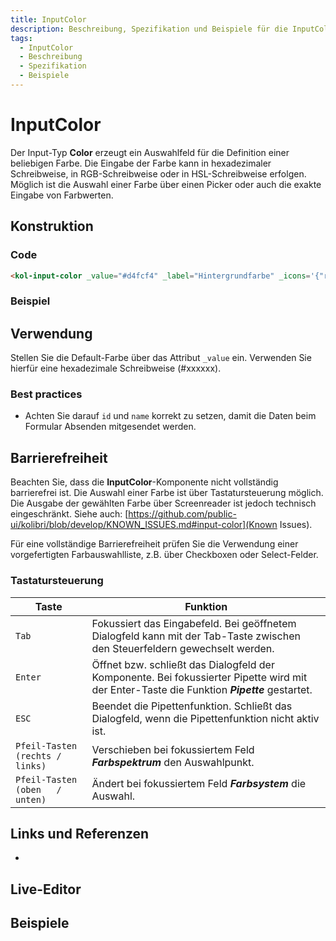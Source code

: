 ```yaml
---
title: InputColor
description: Beschreibung, Spezifikation und Beispiele für die InputColor-Komponente.
tags:
  - InputColor
  - Beschreibung
  - Spezifikation
  - Beispiele
---
```



# InputColor

Der Input-Typ **Color** erzeugt ein Auswahlfeld für die Definition einer beliebigen Farbe. Die Eingabe der Farbe kann in hexadezimaler Schreibweise, in RGB-Schreibweise oder in HSL-Schreibweise erfolgen. Möglich ist die Auswahl einer Farbe über einen Picker oder auch die exakte Eingabe von Farbwerten.

## Konstruktion

### Code

```html
<kol-input-color _value="#d4fcf4" _label="Hintergrundfarbe" _icons='{"right": "codicon codicon-symbol-color"}'></kol-input-color>
```

### Beispiel

<kol-input-color _value="#d4fcf4" _label="Hintergrundfarbe" _icons='{"right": "codicon codicon-symbol-color"}'></kol-input-color>

## Verwendung

Stellen Sie die Default-Farbe über das Attribut `_value` ein. Verwenden Sie hierfür eine hexadezimale Schreibweise (#xxxxxx).

### Best practices

- Achten Sie darauf `id` und `name` korrekt zu setzen, damit die Daten beim Formular Absenden mitgesendet werden.

## Barrierefreiheit

Beachten Sie, dass die **InputColor**-Komponente nicht vollständig barrierefrei ist. Die Auswahl einer Farbe ist über Tastatursteuerung möglich. Die Ausgabe der gewählten Farbe über Screenreader ist jedoch technisch eingeschränkt.
Siehe auch: [https://github.com/public-ui/kolibri/blob/develop/KNOWN_ISSUES.md#input-color](Known Issues).

Für eine vollständige Barrierefreiheit prüfen Sie die Verwendung einer vorgefertigten Farbauswahlliste, z.B. über Checkboxen oder Select-Felder.

### Tastatursteuerung

| Taste                           | Funktion                                                                                                                                    |
| ------------------------------- | ------------------------------------------------------------------------------------------------------------------------------------------- |
| `Tab`                           | Fokussiert das Eingabefeld. Bei geöffnetem Dialogfeld kann mit der Tab-Taste zwischen den Steuerfeldern gewechselt werden.                  |
| `Enter`                         | Öffnet bzw. schließt das Dialogfeld der Komponente. Bei fokussierter Pipette wird mit der Enter-Taste die Funktion **_Pipette_** gestartet. |
| `ESC`                           | Beendet die Pipettenfunktion. Schließt das Dialogfeld, wenn die Pipettenfunktion nicht aktiv ist.                                           |
| `Pfeil-Tasten (rechts / links)` | Verschieben bei fokussiertem Feld **_Farbspektrum_** den Auswahlpunkt.                                                                      |
| `Pfeil-Tasten (oben   / unten)` | Ändert bei fokussiertem Feld **_Farbsystem_** die Auswahl.                                                                                  |

## Links und Referenzen

- <kol-link _href="https://medium.com/@gavyn/til-autofocus-inputs-are-an-accessibility-problem-32ced60c3109" _target="_blank"></kol-link>

<Readme />

<ExampleLink component="input-color" />

## Live-Editor

<LiveEditorCompact component="input-color" />

## Beispiele

<Configurator component="input-color" sample="basic" />
